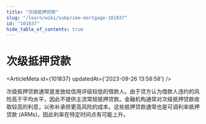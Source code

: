 ```yaml
---
title: "次级抵押贷款"
slug: "/learn/wiki/subprime-mortgage-101837"
id: "101837"
hide_table_of_contents: true
---
```



# 次级抵押贷款

<ArticleMeta id={101837} updatedAt={'2023-09-26 13:58:58'} />
<div className='border-solid border-b border-t-0 my-4 border-[var(--ifm-color-gray-300)]' />

次级抵押贷款通常是发放给信用评级较低的借款人。由于贷方认为借款人违约的风险高于平均水平，因此不提供主流常规抵押贷款。金融机构通常对次级抵押贷款收取较高的利息，以弥补承担更高风险的成本。这些抵押贷款通常也是可调利率抵押贷款 (ARMs)，因此利率在特定时间点有可能上升。
